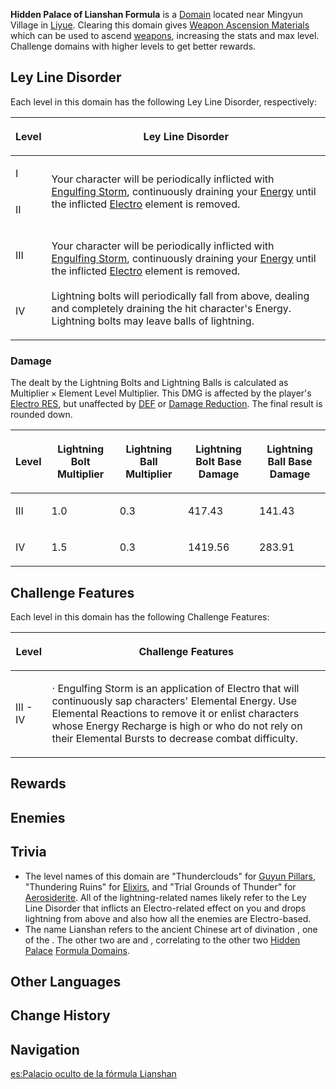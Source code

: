 {{Domain Infobox
|image        = Domain Hidden Palace of Lianshan Formula.png
|type         = Forgery
|description  = The operation of the Lianshan Formula created endless thunderstorms within the bowels of the mountain. It is said that the rumbling sounds of thunder that one hears outside the domain's gates call out to the curious souls.
|requiredAR   = 16/21/30/40
|region       = Liyue
|area         = Qiongji Estuary
|subarea      = Mingyun Village
|recLevel     = 15/36/59/80
|recElements  = Pyro,Cryo
}}
'''Hidden Palace of Lianshan Formula''' is a [[Domain]] located near Mingyun Village in [[Liyue]]. Clearing this domain gives [[Weapon Ascension Material]]s which can be used to ascend [[weapons]], increasing the stats and max level. Challenge domains with higher levels to get better rewards.

==Ley Line Disorder==
Each level in this domain has the following Ley Line Disorder, respectively:
{| class="wikitable"
!Level
!Ley Line Disorder
|-
! I
|rowspan=2| Your character will be periodically inflicted with [[Engulfing Storm]], continuously draining your [[Energy]] until the inflicted [[Electro]] element is removed.
|-
! II
|-
! III
|rowspan=2| Your character will be periodically inflicted with [[Engulfing Storm]], continuously draining your [[Energy]] until the inflicted [[Electro]] element is removed.<br /><br />Lightning bolts will periodically fall from above, dealing {{Color|Electro DMG}} and completely draining the hit character's Energy. Lightning bolts may leave balls of lightning.
|-
! IV
|}

===Damage===
{{See also|Level Scaling/Reaction#Level Multiplier}}
The {{Color|Electro DMG}} dealt by the Lightning Bolts and Lightning Balls is calculated as <math>\text{Multiplier} \times \text{Element Level Multiplier}</math>. This DMG is affected by the player's [[Electro RES]], but unaffected by [[DEF]] or [[Damage Reduction]]. The final result is rounded down.

{| class="wikitable" style="text-align: center;"
! Level !! Lightning Bolt Multiplier !! Lightning Ball Multiplier !! Lightning Bolt Base Damage !! Lightning Ball Base Damage
|-
! III
| 1.0
| 0.3
| 417.43
| 141.43
|-
! IV
| 1.5
| 0.3
| 1419.56
| 283.91
|}

==Challenge Features==
Each level in this domain has the following Challenge Features:
{| class="wikitable"
!Level
!Challenge Features
|-
!III - IV
|· Engulfing Storm is an application of Electro that will continuously sap characters' Elemental Energy. Use Elemental Reactions to remove it or enlist characters whose Energy Recharge is high or who do not rely on their Elemental Bursts to decrease combat difficulty.
|}

==Rewards==
{{Domain by Weekday
|mon-name = Thundercloud
|mon-2    = Luminous Sands from Guyun
|mon-3    = Lustrous Stone from Guyun
|mon-4    = Relic from Guyun
|mon-5    = Divine Body from Guyun
|tue-name = Thundering Ruins
|tue-2    = Mist Veiled Lead Elixir
|tue-3    = Mist Veiled Mercury Elixir
|tue-4    = Mist Veiled Gold Elixir
|tue-5    = Mist Veiled Primo Elixir
|wed-name = Trial Grounds of Thunder
|wed-2    = Grain of Aerosiderite
|wed-3    = Piece of Aerosiderite
|wed-4    = Bit of Aerosiderite
|wed-5    = Chunk of Aerosiderite
}}
{{Domain Levels/Forgery}}

==Enemies==
{{Domain Enemies
|header=Hidden Palace of Lianshan Formula I
|objective=Defeat 20 opponents within 360 seconds.
|subsubheader1=Wave 1
|enemies1=Electro Slime*15
|subsubheader2=Wave 2
|enemies2=Electro Slime*3,Large Electro Slime,Mutant Electro Slime
}}
{{Domain Enemies
|header=Hidden Palace of Lianshan Formula II
|objective=Defeat 16 opponents within 360 seconds.
|subsubheader1=Wave 1
|enemies1=Electro Slime*7,Large Electro Slime*3,Mutant Electro Slime*3
|subsubheader2=Wave 2
|enemies2=Large Electro Slime*2,Mutant Electro Slime
}}
{{Domain Enemies
|header=Hidden Palace of Lianshan Formula III
|objective=Defeat 10 opponents within 360 seconds.
|subsubheader1=Wave 1
|enemies1=Large Electro Slime*6,Mutant Electro Slime*3
|subsubheader2=Wave 2
|enemies2=Fatui Electro Cicin Mage
}}
{{Domain Enemies
|header=Hidden Palace of Lianshan Formula IV
|objective=Defeat 8 opponents within 480 seconds.
|enemies=Large Electro Slime*4,Mutant Electro Slime*2,Fatui Electro Cicin Mage*2
}}

==Trivia==
* The level names of this domain are "Thunderclouds" for [[Guyun Pillars]], "Thundering Ruins" for [[Elixirs]], and "Trial Grounds of Thunder" for [[Aerosiderite]]. All of the lightning-related names likely refer to the Ley Line Disorder that inflicts an Electro-related effect on you and drops lightning from above and also how all the enemies are Electro-based.
*The name Lianshan refers to the ancient Chinese art of divination {{Lang|"Lianshan"|zh=连山}}, one of the {{Lang|"Three Changes"|zh=三易|zh_rm=Sānyì}}. The other two are {{Lang|"Guicang"|zh=归藏}} and {{Lang|"Zhou Yi"|zh=周易}}, correlating to the other two [[Hidden Palace of Guizang Formula|Hidden Palace]] [[Hidden Palace of Zhou Formula|Formula Domains]].

==Other Languages==
{{Other Languages
|en      = Hidden Palace of Lianshan Formula
|zhs     = 震雷连山密宫
|zhs_rm  = Zhènléi Liánshān Mìgōng
|zht     = 震雷連山密宮
|zht_rm  = Zhènléi Liánshān Mìgōng
|zh_tl   = Thunder {{w|Lianshan}} Hidden Palace
|zh_note = {{Lang|mini=1|zh-Hans=连山}}/{{Lang|mini=1|zh-Hant=連山|zh-Hant_rm=Liánshān}} literally means "connecting mountains," but refers to an ancient Chinese divination text.
|ja      = 震雷連山密宮
|ja_rm   = Shinrai Renzan Mitsuguu{{Assumed}}
|ja_tl   = Thunder Lianshan Hidden Palace{{Sino|ja}}
|ko      = {{tt|천|天}}둥 {{tt|연산|連山}} {{tt|밀궁|密宮}}
|ko_rm   = Cheondung Yeonsan Milgung
|ko_tl   = Thunder Lianshan Hidden Palace{{Sino|ko|part=1}}
|es      = Palacio oculto de la fórmula Lianshan
|es_tl   = Hidden Palace of the Lianshan Formula
|fr      = Palais secret de Lianshan
|fr_tl   = Secret Palace of Lianshan
|ru      = Лабиринт Ляншань
|ru_tl   = Lianshan Labyrinth
|th      = ราชวังลับแห่ง Lianshan Formula
|th_rm   = Ratwang lap haeng Lianshan Formula
|th_tl   = Secret Palace of Lianshan Formula
|vi      = {{tt|Chấn Lôi Liên Sơn Mật Cung|震雷連山密宮}}
|vi_tl   = Thunder Lianshan Hidden Palace{{Sino|vi}}
|de      = Versteckter Palast von Lianshan
|de_tl   = Hidden Palace of Lianshan
|id      = Hidden Palace of Lianshan Formula
|pt      = Palácio Oculto da Fórmula Lianshan
|pt_tl   = Hidden Palace of the Lianshan Formula
}}

==Change History==
{{Change History|1.0}}

==Navigation==
{{Domain Navbox|Permanent}}

[[es:Palacio oculto de la fórmula Lianshan]]